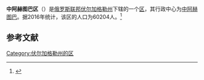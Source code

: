 {{Infobox Settlement
| official_name = 中阿赫图巴区
| native_name = Среднеахтубинский район
| image_flag =  Flag of Sredneahtubinsky rayon (Volgograd oblast).png 
| image_shield =   
| image_map =  Volgogradskaya_oblast_Sredneakhtubinsky_rayon.png 
| settlement_type = [[区_(苏联)|区]]
| subdivision_type = [[国家|国家]]
| subdivision_type1 = [[州_(俄罗斯)|州]]
| subdivision_name = {{RUS}}
| subdivision_name1 = [[伏尔加格勒州|伏尔加格勒州]]
| seat_type = 行政中心
| seat = [[中阿赫图巴|中阿赫图巴]]
| population_as_of=2016
| population_footnotes = <ref name=stat />
| population_total = 60204
| timezone = [[莫斯科时间|MSK]]
| utc_offset = +3
}}
'''中阿赫图巴区'''（{{lang-ru|Среднеахтубинский район}}）是[[俄罗斯联邦|俄罗斯联邦]][[伏尔加格勒州|伏尔加格勒州]]下辖的一个[[区_(苏联)|区]]，其行政中心为[[中阿赫图巴|中阿赫图巴]]。据2016年统计，该区的人口为60204人。<ref name=stat>{{cite web | url = http://www.gks.ru/free_doc/doc_2016/bul_dr/mun_obr2016.rar | title = Численность населения Российской Федерации по муниципальным образованиям на 1 января 2016 года | language = ru | accessdate = 2016-12-18 | archive-date = 2019-05-13 | archive-url = https://web.archive.org/web/20190513150350/http://www.gks.ru/free_doc/doc_2016/bul_dr/mun_obr2016.rar | dead-url = no }}</ref>

== 参考文献 ==
{{reflist}}

{{Russia-stub}}

[[Category:伏尔加格勒州的区|Category:伏尔加格勒州的区]]